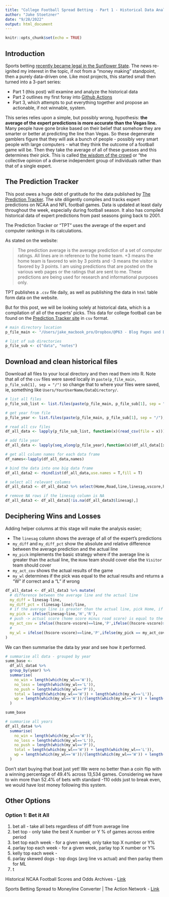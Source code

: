 ```yaml
---
title: "College Football Spread Betting - Part 1 - Historical Data Analysis"
author: "Jake Stoetzner"
date: "9/28/2022"
output: html_document
---
```


```r
knitr::opts_chunk$set(echo = TRUE)
```

## Introduction

Sports betting [recently became legal in the Sunflower State](https://www.sportsbettingdime.com/news/betting/millions-kansas-sports-bets-placed-since-september-1/). The news re-ignited my interest in the topic, if not from a "money making" standpoint, then a purely data-driven one. Like most projects, this started small then turned into a 3-part series:

* Part 1 (this post) will examine and analyze the historical data
* Part 2 outlines my first foray into [Github Actions](https://docs.github.com/en/actions/quickstart)
* Part 3, which attempts to put everything together and propose an actionable, if not winnable, system.

This series relies upon a simple, but possibly wrong, hypothesis: **the average of the expert predictions is more accurate than the Vegas line.** Many people have gone broke based on their belief that somehow they are smarter or better at predicting the line than Vegas. So these degenerate gamblers figure that they will ask a bunch of people - possibly very smart people with large computers - what they think the outcome of a football game will be. Then they take the average of all of these guesses and this determines their pick. This is called [the wisdom of the crowd](https://en.wikipedia.org/wiki/Wisdom_of_the_crowd) or "the collective opinion of a diverse independent group of individuals rather than that of a single expert. 

## The Prediction Tracker

This post owes a huge debt of gratitude for the data published by [The Prediction Tracker](https://www.thepredictiontracker.com/). The site diligently compiles and tracks expert predictions on NCAA and NFL football games. Data is updated at least daily throughout the week, especially during football season. It also has compiled historical data of expert predictions from past seasons going back to 2001.

The Prediction Tracker or "TPT" uses the average of the expert and computer rankings in its calculations. 

As stated on the website:

> The prediction average is the average prediction of a set of computer ratings. All lines are in reference to the home team.  +3 means the home team is favored to win by 3 points and -3 means the visitor is favored by 3 points.  I am using predictions that are posted on the various web pages or the ratings that are sent to me. These predictions are being used for research and informational purposes only.

TPT publishes a `.csv` file daily, as well as publishing the data in `html` table form data on the website.

But for this post, we will be looking solely at historical data, which is a compilation of all of the experts' picks. This data for college football can be found on the [Prediction Tracker site](https://www.thepredictiontracker.com/ncaaarchive.html) in `csv` format.

```r

# main directory location
p_file_main <- "/Users/jake_macbook_pro/Dropbox/@P63 - Blog Pages and Drafts/2022-09-28-post-part1-historical-betting-analysis"

# list of sub directories
p_file_sub <- c("data", "notes")
```

## Download and clean historical files

Download all files to your local directory and then read them into R. Note that all of the `csv` files were saved locally in ` paste(p_file_main, p_file_sub[1], sep = "/")` so change that to where your files were saved, ie, something like `Users/YourUserName/DataDirectory/`.

```r

# list all files
p_file_sub_list <- list.files(paste(p_file_main, p_file_sub[1], sep = "/"), full.names = T)

# get year from file
p_file_year <- list.files(paste(p_file_main, p_file_sub[1], sep = "/"), full.names = F) %>% gsub("ncaa","",.) %>% gsub(".csv","",.)

# read all csv files
df_all_data <- lapply(p_file_sub_list, function(x)(read_csv(file = x)))

# add file year
df_all_data <- lapply(seq_along(p_file_year),function(x)(df_all_data[[x]] %>% add_column(year = as.numeric(p_file_year[[x]]))))

# get all column names for each data frame
df_names<-lapply(df_all_data,names)

# bind the data into one big data frame
df_all_data2 <- rbindlist(df_all_data,use.names = T,fill = T)

# select all relevant columns
df_all_data3 <- df_all_data2 %>% select(Home,Road,line,linesag,vscore,hscore,week,actual,total, year, phcover, phwin)

# remove NA rows if the linesag column is NA
df_all_data3 <- df_all_data3[!is.na(df_all_data3$linesag),]
```

## Deciphering Wins and Losses

Adding helper columns at this stage will make the analysis easier;

* The `linesag` column shows the average of all of the expert's predictions
* `my_diff` and `my_diff_pct` show the absolute and relative difference between the average prediction and the actual line
* `my_pick` implements the basic strategy where if the average line is greater than the actual line, the `Home` team should cover else the `Visitor` team should cover
* `my_act_cov` shows the actual results of the game
* `my_wl` determines if the pick was equal to the actual results and returns a "W" if correct and a "L" if wrong

```r
df_all_data4 <- df_all_data3 %>% mutate(
  # difference between the average line and the actual line
  my_diff = linesag-line,
  my_diff_pct = (linesag-line)/line,
  # if the average line is greater than the actual line, pick Home, if not pick Road
  my_pick = ifelse(linesag>line,'H','R'),
  # push -> actual score (home score minus road score) is equal to the line, H -> actual is greater than line, R -> actual less than line
  my_act_cov = ifelse((hscore-vscore)==line,'P',ifelse((hscore-vscore)>line,'H','R')),
  # 
  my_wl = ifelse((hscore-vscore)==line,'P',ifelse(my_pick == my_act_cov,'W','L'))
)
```

We can then summarise the data by year and see how it performed.

```r
# summarise all data - grouped by year
summ_base <- 
  df_all_data4 %>%
  group_by(year) %>%
  summarise(
    no_win = length(which(my_wl=='W')),
    no_loss = length(which(my_wl=='L')),
    no_push = length(which(my_wl=='P')),
    total = length(which(my_wl=='W')) + length(which(my_wl=='L')),
    wp = length(which(my_wl=='W'))/(length(which(my_wl=='W')) + length(which(my_wl=='L')))
  )

summ_base
```

```r
# summarise all years
df_all_data4 %>%
  summarise(
    no_win = length(which(my_wl=='W')),
    no_loss = length(which(my_wl=='L')),
    no_push = length(which(my_wl=='P')),
    total = length(which(my_wl=='W')) + length(which(my_wl=='L')),
    wp = length(which(my_wl=='W'))/(length(which(my_wl=='W')) + length(which(my_wl=='L')))
  )
```

Don't start buying that boat just yet! We were no better than a coin flip with a winning percentage of 49.4% across 13,534 games. Considering we have to win more than 52.4% of bets with standard -110 odds just to break even, we would have lost money following this system.

## Other Options

### Option 1: Bet it All 

1. bet all - take all bets regardless of diff from average line
2. bet top - only take the best X number or Y % of games across entire period
3. bet top each week - for a given week, only take top X number or Y%
4. parlay top each week - for a given week, parlay top X number or Y%
5. kelly top each week - 
6. parlay skewed dogs - top dogs (avg line vs actual) and then parlay them for ML
7. t


Historical NCAA Football Scores and Odds Archives - [Link](https://www.sportsbookreviewsonline.com/scoresoddsarchives/ncaafootball/ncaafootballoddsarchives.htm)

Sports Betting Spread to Moneyline Converter | The Action Network - [Link](https://www.actionnetwork.com/betting-calculators/moneyline-converter)